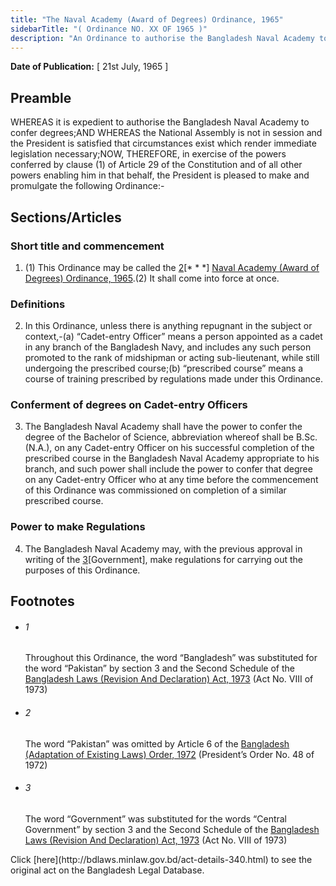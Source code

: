 ```yaml
---
title: "The Naval Academy (Award of Degrees) Ordinance, 1965"
sidebarTitle: "( Ordinance NO. XX OF 1965 )"
description: "An Ordinance to authorise the Bangladesh Naval Academy to confer degrees.1♣"
---
```


**Date of Publication:** [ 21st July, 1965 ]

## Preamble

WHEREAS it is expedient to authorise the Bangladesh Naval Academy to confer degrees;AND WHEREAS the National Assembly is not in session and the President is satisfied that circumstances exist which render immediate legislation necessary;NOW, THEREFORE, in exercise of the powers conferred by clause (1) of Article 29 of the Constitution and of all other powers enabling him in that behalf, the President is pleased to make and promulgate the following Ordinance:-

## Sections/Articles

### Short title and commencement

1. (1) This Ordinance may be called the [2](1)[\* \* \*] [Naval Academy (Award of Degrees) Ordinance, 1965](/laws/volume-14/act-340 "Naval Academy (Award of Degrees) Ordinance, 1965").(2) It shall come into force at once.

### Definitions

2. In this Ordinance, unless there is anything repugnant in the subject or context,-(a) “Cadet-entry Officer” means a person appointed as a cadet in any branch of the Bangladesh Navy, and includes any such person promoted to the rank of midshipman or acting sub-lieutenant, while still undergoing the prescribed course;(b) “prescribed course” means a course of training prescribed by regulations made under this Ordinance.

### Conferment of degrees on Cadet-entry Officers

3. The Bangladesh Naval Academy shall have the power to confer the degree of the Bachelor of Science, abbreviation whereof shall be B.Sc. (N.A.), on any Cadet-entry Officer on his successful completion of the prescribed course in the Bangladesh Naval Academy appropriate to his branch, and such power shall include the power to confer that degree on any Cadet-entry Officer who at any time before the commencement of this Ordinance was commissioned on completion of a similar prescribed course.

### Power to make Regulations

4. The Bangladesh Naval Academy may, with the previous approval in writing of the [3](1)[Government], make regulations for carrying out the purposes of this Ordinance.

## Footnotes

- ###### 1

  Throughout this Ordinance, the word “Bangladesh” was substituted for the word “Pakistan” by section 3 and the Second Schedule of the [Bangladesh Laws (Revision And Declaration) Act, 1973](/laws/volume-17/act-430 "Bangladesh Laws (Revision And Declaration) Act, 1973") (Act No. VIII of 1973)

- ###### 2

  The word “Pakistan” was omitted by Article 6 of the [Bangladesh (Adaptation of Existing Laws) Order, 1972](/laws/volume-15/act-388 "Bangladesh (Adaptation of Existing Laws) Order, 1972 ") (President’s Order No. 48 of 1972)

- ###### 3

  The word “Government” was substituted for the words “Central Government” by section 3 and the Second Schedule of the [Bangladesh Laws (Revision And Declaration) Act, 1973](/laws/volume-17/act-430 "Bangladesh Laws (Revision And Declaration) Act, 1973") (Act No. VIII of 1973)

<Note>
  Click [here](http://bdlaws.minlaw.gov.bd/act-details-340.html) to see the original act on the Bangladesh Legal Database.
</Note>

